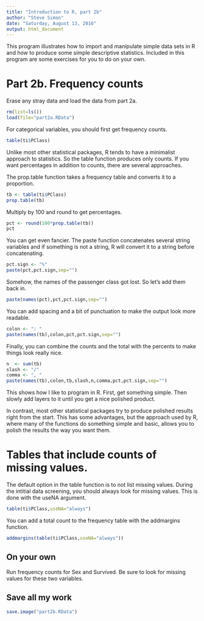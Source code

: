 ```yaml
---
title: "Introduction to R, part 2b"
author: "Steve Simon"
date: "Saturday, August 13, 2016"
output: html_document
---
```


This program illustrates how to import and manipulate simple data sets in R and how to produce some simple descriptive statistics. Included in this program are some exercises for you to do on your own.

# Part 2b. Frequency counts

Erase any stray data and load the data from part 2a.

```r
rm(list=ls())
load(file="part2a.RData")
```

For categorical variables, you should first get frequency counts.

```r
table(ti$PClass)
```

Unlike most other statistical packages, R tends to have a minimalist approach to statistics. So the table function produces only counts. If you want percentages in addition to counts, there are several approaches.

The prop.table function takes a frequency table and converts it to a proportion.

```r
tb <- table(ti$PClass)
prop.table(tb)
```

Multiply by 100 and round to get percentages.

```r
pct <- round(100*prop.table(tb))
pct
```

You can get even fancier. The paste function concatenates several string variables and if something is not a string, R will convert it to a string before concatenating.

```r
pct.sign <- "%"
paste(pct,pct.sign,sep="")
```

Somehow, the names of the passenger class got lost. So let's add them back in.

```r
paste(names(pct),pct,pct.sign,sep="")
```

You can add spacing and a bit of punctuation to make the output look more readable.

```r
colon <- ": "
paste(names(tb),colon,pct,pct.sign,sep="")
```

Finally, you can combine the counts and the total with the percents to make things look really nice.

```r
n  <- sum(tb)
slash <- "/"
comma <- ", "
paste(names(tb),colon,tb,slash,n,comma,pct,pct.sign,sep="")
```

This shows how I like to program in R. First, get something simple. Then slowly add layers to it until you get a nice polished product.

In contrast, most other statistical packages try to produce polished results right from the start. This has some advantages, but the approach used by R, where many of the functions do something simple and basic, allows you to polish the results the way you want them.

# Tables that include counts of missing values.

The default option in the table function is to not list missing values. During the intitial data screening, you should always look for missing values. This is done with the useNA argument.

```r
table(ti$PClass,useNA="always")
```

You can add a total count to the frequency table with the addmargins function.

```r
addmargins(table(ti$PClass,useNA="always"))
```

## On your own

Run frequency counts for Sex and Survived. Be sure to look for missing values for these two variables.

## Save all my work

```r
save.image("part2b.RData")
```
